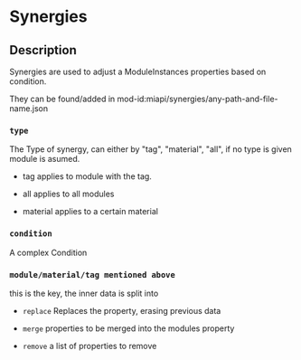 # Synergies

## Description

Synergies are used to adjust a ModuleInstances properties based on condition.  
They can be found/added in mod-id:miapi/synergies/any-path-and-file-name.json  
  
### `type`  
The Type of synergy, can either by "tag", "material", "all", if no type is given module is asumed.  
- tag applies to module with the tag.     
- all applies to all modules      
- material applies to a certain material    
  
  
### `condition`  
A complex Condition  
  
### `module/material/tag mentioned above`  
this is the key, the inner data is split into  
- `replace` Replaces the property, erasing previous data  
- `merge` properties to be merged into the modules property  
- `remove` a list of properties to remove

